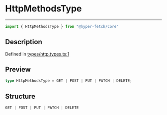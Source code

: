

# HttpMethodsType

<div class="api-docs__separator" data-reactroot="">

---

</div><div class="api-docs__import" data-reactroot="">

```ts
import { HttpMethodsType } from "@hyper-fetch/core"
```

</div><div class="api-docs__section">

## Description

</div><div class="api-docs__description"><span class="api-docs__do-not-parse">



</span></div><p class="api-docs__definition">

Defined in [types/http.types.ts:1](https://github.com/BetterTyped/hyper-fetch/blob/993719ed/packages/core/src/types/http.types.ts#L1)

</p><div class="api-docs__section">

## Preview

</div><div class="api-docs__preview type single">

```ts
type HttpMethodsType = GET | POST | PUT | PATCH | DELETE;
```

</div><div class="api-docs__section">

## Structure

</div><div class="api-docs__returns">

```ts
GET | POST | PUT | PATCH | DELETE
```

</div>